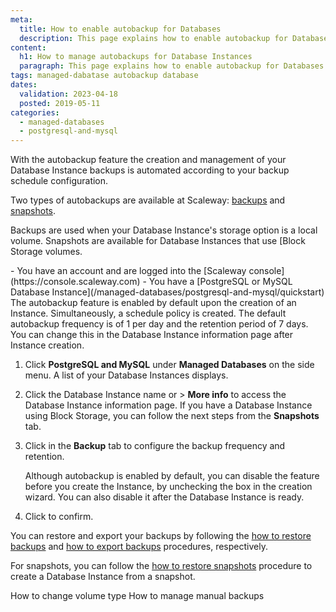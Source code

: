 ```yaml
---
meta:
  title: How to enable autobackup for Databases
  description: This page explains how to enable autobackup for Databases
content:
  h1: How to manage autobackups for Database Instances
  paragraph: This page explains how to enable autobackup for Databases
tags: managed-dabatase autobackup database
dates:
  validation: 2023-04-18
  posted: 2019-05-11
categories:
  - managed-databases
  - postgresql-and-mysql
---
```


With the autobackup feature the creation and management of your Database Instance backups is automated according to your backup schedule configuration.

Two types of autobackups are available at Scaleway: [backups](/managed-databases/postgresql-and-mysql/concepts/#database-backup) and [snapshots](/managed-databases/postgresql-and-mysql/concepts/#database-snapshot).

Backups are used when your Database Instance's storage option is a local volume. Snapshots are available for Database Instances that use [Block Storage volumes.

<Macro id="iam-requirements" />

<Message type="requirement">
  - You have an account and are logged into the [Scaleway console](https://console.scaleway.com)
  - You have a [PostgreSQL or MySQL Database Instance](/managed-databases/postgresql-and-mysql/quickstart)
</Message>

  <Message type="note">
    The autobackup feature is enabled by default upon the creation of an Instance. Simultaneously, a schedule policy is created. The default autobackup frequency is of 1 per day and the retention period of 7 days. You can change this in the Database Instance information page after Instance creation.
  </Message>

1. Click **PostgreSQL and MySQL** under **Managed Databases** on the side menu. A list of your Database Instances displays.
2. Click the Database Instance name or <Icon name="more" /> > **More info** to access the Database Instance information page.
    <Message type="note">
      If you have a Database Instance using Block Storage, you can follow the next steps from the **Snapshots** tab.
    </Message>
3. Click <Icon name="edit" /> in the **Backup** tab to configure the backup frequency and retention.
    <Lightbox src="scaleway-dbaas-backup.webp" alt="" />

    <Message type="note">
      Although autobackup is enabled by default, you can disable the feature before you create the Instance, by unchecking the box in the creation wizard. You can also disable it after the Database Instance is ready.
    </Message>
4. Click <Icon name="validate" /> to confirm.

You can restore and export your backups by following the [how to restore backups](/managed-databases/postgresql-and-mysql/how-to/manage-manual-backups/#how-to-restore-backups) and [how to export backups](/managed-databases/postgresql-and-mysql/how-to/manage-manual-backups/#how-to-export-backups) procedures, respectively.

For snapshots, you can follow the [how to restore snapshots](/managed-databases/postgresql-and-mysql/how-to/manage-snapshots/#how-to-create-a-database-instance-from-a-snapshot) procedure to create a Database Instance from a snapshot.

<Navigation title="See Also">
  <PreviousButton to="/managed-databases/postgresql-and-mysql/how-to/change-volume-type/">How to change volume type</PreviousButton>
  <NextButton to="/managed-databases/postgresql-and-mysql/how-to/manage-manual-backups/">How to manage manual backups</NextButton>
</Navigation>
